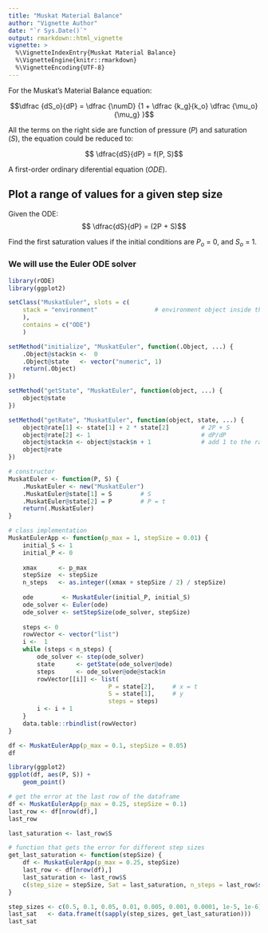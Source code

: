```yaml
---
title: "Muskat Material Balance"
author: "Vignette Author"
date: "`r Sys.Date()`"
output: rmarkdown::html_vignette
vignette: >
  %\VignetteIndexEntry{Muskat Material Balance}
  %\VignetteEngine{knitr::rmarkdown}
  %\VignetteEncoding{UTF-8}
---
```


For the Muskat's Material Balance equation:

$$\newcommand{\numD}{{\dfrac {S_o}{B_o B_g} \dfrac {dR_s}{dP} +  
\dfrac {S_o}{B_o} \dfrac {k_g}{k_o} \dfrac {\mu_o}{\mu_g} \dfrac {dB_o}{dP} + 
(1 - S_o - S_w) \dfrac {1}{B_g} \dfrac {dB_g}{dP} }}$$


$$\dfrac {dS_o}{dP} = \dfrac {\numD} {1 + \dfrac {k_g}{k_o} \dfrac {\mu_o}{\mu_g} }$$

All the terms on the right side are function of pressure ($P$) and saturation ($S$), the equation could be reduced to:

$$ \dfrac{dS}{dP} = f(P, S)$$

A first-order ordinary diferential equation (*ODE*).

## Plot a range of values for a given step size

Given the ODE:
$$ \dfrac{dS}{dP} = (2P +  S)$$

Find the first saturation values if the initial conditions are $P_o$ = 0, and $S_o$ = 1.

### We will use the Euler ODE solver


```r
library(rODE)
library(ggplot2)

setClass("MuskatEuler", slots = c(
    stack = "environment"                # environment object inside the class
    ),
    contains = c("ODE")
    )

setMethod("initialize", "MuskatEuler", function(.Object, ...) {
    .Object@stack$n <-  0               
    .Object@state   <- vector("numeric", 1)
    return(.Object)
})

setMethod("getState", "MuskatEuler", function(object, ...) {
    object@state
})

setMethod("getRate", "MuskatEuler", function(object, state, ...) {
    object@rate[1] <- state[1] + 2 * state[2]         # 2P + S
    object@rate[2] <- 1                               # dP/dP
    object@stack$n <- object@stack$n + 1              # add 1 to the rate count
    object@rate
})

# constructor
MuskatEuler <- function(P, S) {
    .MuskatEuler <- new("MuskatEuler")
    .MuskatEuler@state[1] = S        # S
    .MuskatEuler@state[2] = P        # P = t
    return(.MuskatEuler)
}
```


```r
# class implementation
MuskatEulerApp <- function(p_max = 1, stepSize = 0.01) {
    initial_S <- 1
    initial_P <- 0
    
    xmax      <- p_max
    stepSize  <- stepSize
    n_steps   <- as.integer((xmax + stepSize / 2) / stepSize)
    
    ode        <- MuskatEuler(initial_P, initial_S)
    ode_solver <- Euler(ode)
    ode_solver <- setStepSize(ode_solver, stepSize)
    
    steps <- 0
    rowVector <- vector("list")
    i <-  1
    while (steps < n_steps) {
        ode_solver <- step(ode_solver)
        state      <- getState(ode_solver@ode)
        steps      <- ode_solver@ode@stack$n
        rowVector[[i]] <- list(
                            P = state[2],     # x = t
                            S = state[1],     # y
                            steps = steps)
        i <- i + 1
    }
    data.table::rbindlist(rowVector)
}
```

```r
df <- MuskatEulerApp(p_max = 0.1, stepSize = 0.05)
df
```

```r
library(ggplot2)
ggplot(df, aes(P, S)) +
    geom_point()
```

```r
# get the error at the last row of the dataframe
df <- MuskatEulerApp(p_max = 0.25, stepSize = 0.1)
last_row <- df[nrow(df),]
last_row

last_saturation <- last_row$S
```



```r
# function that gets the error for different step sizes
get_last_saturation <- function(stepSize) {
    df <- MuskatEulerApp(p_max = 0.25, stepSize)
    last_row <- df[nrow(df),]
    last_saturation <- last_row$S
    c(step_size = stepSize, Sat = last_saturation, n_steps = last_row$steps)
}

step_sizes <- c(0.5, 0.1, 0.05, 0.01, 0.005, 0.001, 0.0001, 1e-5, 1e-6)
last_sat   <- data.frame(t(sapply(step_sizes, get_last_saturation)))
last_sat
```
